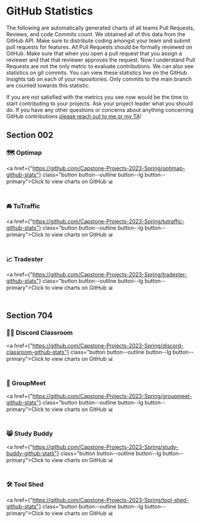 

# GitHub Statistics

The following are automatically generated charts of all teams Pull Requests, Reviews, and code Commits count. We obtained all of this data from the GitHub API. Make sure to distribute coding amongst your team and submit pull requests for features. All Pull Requests should be formally reviewed on GitHub. Make sure that when you open a pull request that you assign a reviewer and that that reviewer approves the request. Now I understand Pull Requests are not the only metric to evaluate contributions. We can also see statistics on git commits. You can view these statistics live on the GitHub Insights tab on each of your repositories. Only commits to the main branch are counted towards this statistic.

If you are not satisfied with the metrics you see now would be the time to start contributing to your projects. Ask your project leader what you should do. If you have any other questions or concerns about anything concerning GitHub contributions [please reach out to me or my TA](/#contact-professor-applebaum)!

## Section 002

### 🗺️ Optimap

<a href={"https://github.com/Capstone-Projects-2023-Spring/optimap-github-stats"} class="button button--outline button--lg button--primary">Click to view charts on GitHub 📊</a>
<br/><br/>

### 🚘 TuTraffic

<a href={"https://github.com/Capstone-Projects-2023-Spring/tutraffic-github-stats"} class="button button--outline button--lg button--primary">Click to view charts on GitHub 📊</a>
<br/><br/>

### 📈 Tradester

<a href={"https://github.com/Capstone-Projects-2023-Spring/tradester-github-stats"} class="button button--outline button--lg button--primary">Click to view charts on GitHub 📊</a>
<br/><br/>

## Section 704

### 👨‍🏫 Discord Classroom

<a href={"https://github.com/Capstone-Projects-2023-Spring/discord-classroom-github-stats"} class="button button--outline button--lg button--primary">Click to view charts on GitHub 📊</a>
<br/><br/>


### 👥 GroupMeet

<a href={"https://github.com/Capstone-Projects-2023-Spring/groupmeet-github-stats"} class="button button--outline button--lg button--primary">Click to view charts on GitHub 📊</a>
<br/><br/>


### 😸 Study Buddy

<a href={"https://github.com/Capstone-Projects-2023-Spring/study-buddy-github-stats"} class="button button--outline button--lg button--primary">Click to view charts on GitHub 📊</a>
<br/><br/>


### 🛠️ Tool Shed

<a href={"https://github.com/Capstone-Projects-2023-Spring/tool-shed-github-stats"} class="button button--outline button--lg button--primary">Click to view charts on GitHub 📊</a>
<br/><br/>
